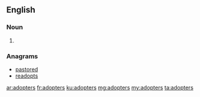 ==English==

===Noun===
{{head|en}}
# {{plural of|adopter}}

===Anagrams===
* [[pastored#English|pastored]]
* [[readopts#English|readopts]]

[[ar:adopters]]
[[fr:adopters]]
[[ku:adopters]]
[[mg:adopters]]
[[my:adopters]]
[[ta:adopters]]